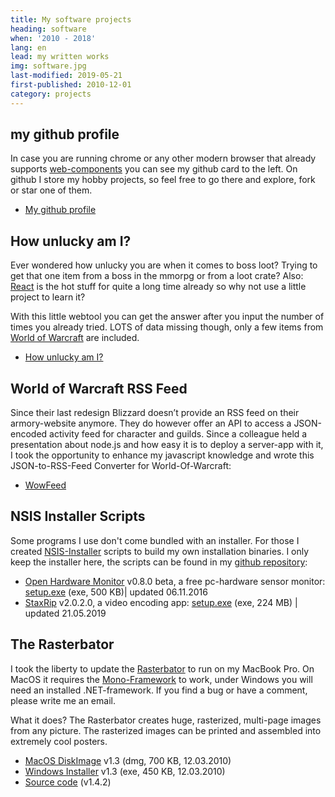 ```yaml
---
title: My software projects
heading: software
when: '2010 - 2018'
lang: en
lead: my written works
img: software.jpg
last-modified: 2019-05-21
first-published: 2010-12-01
category: projects
---
```


## my github profile

<github-card class="figure--github" user="rejas"></github-card>

In case you are running chrome or any other modern browser that already supports
[web-components](https://caniuse.com/#search=web%20component) you can see my
github card to the left. On github I store my hobby projects, so feel free to go
there and explore, fork or star one of them.

- [My github profile](https://github.com/rejas)

## How unlucky am I?

Ever wondered how unlucky you are when it comes to boss loot? Trying to get that
one item from a boss in the mmorpg or from a loot crate? Also:
[React](https://reactjs.org/) is the hot stuff for quite a long time already so
why not use a little project to learn it?

With this little webtool you can get the answer after you input the number of
times you already tried. LOTS of data missing though, only a few items from
[World of Warcraft](https://www.worldofwarcraft.com/) are included.

- [How unlucky am I?](https://howunluckyami.com)

## World of Warcraft RSS Feed

Since their last redesign Blizzard doesn’t provide an RSS feed on their
armory-website anymore. They do however offer an API to access a JSON-encoded
activity feed for character and guilds. Since a colleague held a presentation
about node.js and how easy it is to deploy a server-app with it, I took the
opportunity to enhance my javascript knowledge and wrote this JSON-to-RSS-Feed
Converter for World-Of-Warcraft:

<WowFeed />

- [WowFeed](https://wowfeed.herokuapp.com)

## NSIS Installer Scripts

Some programs I use don't come bundled with an installer. For those I created
[NSIS-Installer](https://nsis.sourceforge.io/Main_Page) scripts to build my own
installation binaries. I only keep the installer here, the scripts can be found
in my [github repository](https://github.com/rejas/nsis):

- [Open Hardware Monitor](https://openhardwaremonitor.org) v0.8.0 beta, a free
  pc-hardware sensor monitor:
  [setup.exe](https://www.dropbox.com/s/wipwpubl1iq79n2/Open%20Hardware%20Monitor%20v0.8.0%20beta%20setup.exe?dl=0)
  (exe, 500 KB)| updated 06.11.2016
- [StaxRip](https://github.com/staxrip/staxrip) v2.0.2.0, a video encoding app:
  [setup.exe](https://www.dropbox.com/s/b7qlb8tpwfl22xy/StaxRip%20v2.0.2.0%20setup.exe?dl=0)
  (exe, 224 MB) | updated 21.05.2019

## The Rasterbator

I took the liberty to update the [Rasterbator](https://arje.net/rasterbator) to
run on my MacBook Pro. On MacOS it requires the
[Mono-Framework](http://go-mono.com/) to work, under Windows you will need an
installed .NET-framework. If you find a bug or have a comment, please write me
an email.

What it does? The Rasterbator creates huge, rasterized, multi-page images from
any picture. The rasterized images can be printed and assembled into extremely
cool posters.

- [MacOS DiskImage](https://www.dropbox.com/s/3afekztizu6nfjv/The%20Rasterbator%20v1.3.dmg?dl=0)
  v1.3 (dmg, 700 KB, 12.03.2010)
- [Windows Installer](https://www.dropbox.com/s/q79xtkt7g1h9b13/The%20Rasterbator%20v1.3%20setup.exe?dl=0)
  v1.3 (exe, 450 KB, 12.03.2010)
- [Source code](https://github.com/rejas/rasterbator) (v1.4.2)
